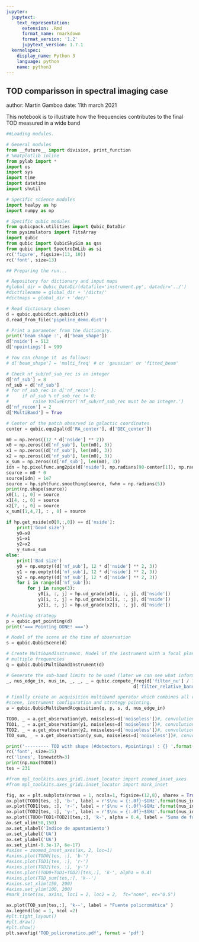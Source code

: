 ```yaml
---
jupyter:
  jupytext:
    text_representation:
      extension: .Rmd
      format_name: rmarkdown
      format_version: '1.2'
      jupytext_version: 1.7.1
  kernelspec:
    display_name: Python 3
    language: python
    name: python3
---
```


## TOD comparisson in spectral imaging case

author: Martín Gamboa
date: 11th march 2021

This notebook is to illustrate how the frequencies contributes to the final TOD measured in a wide band

```python
##Loading modules. 

# General modules
from __future__ import division, print_function
# %matplotlib inline
from pylab import *
import os
import sys
import time
import datetime
import shutil

# Specific science modules
import healpy as hp
import numpy as np

# Specific qubic modules
from qubicpack.utilities import Qubic_DataDir
from pysimulators import FitsArray
import qubic
from qubic import QubicSkySim as qss
from qubic import SpectroImLib as si
rc('figure', figsize=(13, 10))
rc('font', size=13)
```

```python
## Preparing the run...

# Repository for dictionary and input maps
#global_dir = Qubic_DataDir(datafile='instrument.py', datadir='../')
#dictfilename = global_dir + '/dicts/'
#dictmaps = global_dir + 'doc/'

# Read dictionary chosen
d = qubic.qubicdict.qubicDict()
d.read_from_file('pipeline_demo.dict')

# Print a parameter from the dictionary. 
print('beam shape :', d['beam_shape'])
d['nside'] = 512
d['npointings'] = 999

# You can change it  as follows:
# d['beam_shape'] = 'multi_freq' # or 'gaussian' or 'fitted_beam' 

# Check nf_sub/nf_sub_rec is an integer
d['nf_sub'] = 8
nf_sub = d['nf_sub']
# for nf_sub_rec in d['nf_recon']:
#     if nf_sub % nf_sub_rec != 0:
#         raise ValueError('nf_sub/nf_sub_rec must be an integer.')
d['nf_recon'] = 2
d['MultiBand'] = True

# Center of the patch observed in galactic coordinates
center = qubic.equ2gal(d['RA_center'], d['DEC_center'])
```

```python
m0 = np.zeros((12 * d['nside'] ** 2))
x0 = np.zeros((d['nf_sub'], len(m0), 3))
x1 = np.zeros((d['nf_sub'], len(m0), 3))
x2 = np.zeros((d['nf_sub'], len(m0), 3))
x_sum = np.zeros((d['nf_sub'], len(m0), 3))
idn = hp.pixelfunc.ang2pix(d['nside'], np.radians(90-center[1]), np.radians(center[0]),)
source = m0 * 0
source[idn] = 1e7
source = hp.sphtfunc.smoothing(source, fwhm = np.radians(5))
print(np.shape(source))
x0[1, :, 0] = source
x1[4, :, 0] = source
x2[7, :, 0] = source
x_sum[[1,4,7], : , 0] = source

if hp.get_nside(x0[0,:,0]) == d['nside']:
    print('Good size')
    y0=x0
    y1=x1
    y2=x2
    y_sum=x_sum
else:
    print('Bad size')
    y0 = np.empty((d['nf_sub'], 12 * d['nside'] ** 2, 3))
    y1 = np.empty((d['nf_sub'], 12 * d['nside'] ** 2, 3))
    y2 = np.empty((d['nf_sub'], 12 * d['nside'] ** 2, 3))
    for i in range(d['nf_sub']):
        for j in range(3):
            y0[i, :, j] = hp.ud_grade(x0[i, :, j], d['nside'])
            y1[i, :, j] = hp.ud_grade(x1[i, :, j], d['nside'])
            y2[i, :, j] = hp.ud_grade(x2[i, :, j], d['nside'])
```

```python
# Pointing strategy
p = qubic.get_pointing(d)
print('=== Pointing DONE! ===')

# Model of the scene at the time of observation
s = qubic.QubicScene(d)

# Create MultibandInstrument. Model of the instrument with a focal plane sensitivity to 
# multiple frequencies
q = qubic.QubicMultibandInstrument(d)

# Generate the sub-band limits to be used (later we can see what information we are ignoring with '_')
_, nus_edge_in, nus_in, _, _, _ = qubic.compute_freq(d['filter_nu'] / 1e9, d['nf_sub'],
                                                d['filter_relative_bandwidth'])

# Finally create an acquisition multiband operator which combines all relevant information
#scene, instrument configuration and strategy pointing. 
a = qubic.QubicMultibandAcquisition(q, p, s, d, nus_edge_in)
```

```python
TOD0, _ = a.get_observation(y0, noiseless=d['noiseless'])#, convolution = True)
TOD1, _ = a.get_observation(y1, noiseless=d['noiseless'])#, convolution = True)
TOD2, _ = a.get_observation(y2, noiseless=d['noiseless'])#, convolution = True)
TOD_sum, _ = a.get_observation(y_sum, noiseless=d['noiseless'])#, convolution = True)
```

```python
print('--------- TOD with shape (#detectors, #pointings) : {} '.format(np.shape(TOD0)))
rc('font', size=15)
rc('lines', linewidth=3)
print(np.max(TOD0))
tes = 231

#from mpl_toolkits.axes_grid1.inset_locator import zoomed_inset_axes
#from mpl_toolkits.axes_grid1.inset_locator import mark_inset

fig, ax = plt.subplots(nrows = 1, ncols=1, figsize=(12,8), sharex = True)
ax.plot(TOD0[tes, :], 'b-', label = r'$\nu = {:.0f}~$GHz'.format(nus_in[1]))
ax.plot(TOD1[tes, :], 'r-', label = r'$\nu = {:.0f}~$GHz'.format(nus_in[4]))
ax.plot(TOD2[tes, :], 'y-', label = r'$\nu = {:.0f}~$GHz'.format(nus_in[7]))
ax.plot((TOD0+TOD1+TOD2)[tes,:], 'k-', alpha = 0.4, label = "Suma de fuentes monocromáticas") 
ax.set_xlim(50,150)
ax.set_xlabel('Indice de apuntamiento')
ax.set_ylabel('UA')
ax.set_ylabel('UA')
ax.set_ylim(-0.3e-17, 6e-17)
#axins = zoomed_inset_axes(ax, 2, loc=1)
#axins.plot(TOD0[tes, :], 'b-')
#axins.plot(TOD1[tes, :], 'r-')
#axins.plot(TOD2[tes, :], 'y-')
#axins.plot((TOD0+TOD1+TOD2)[tes,:], 'k-', alpha = 0.4) 
#axins.plot(TOD_sum[tes,:], 'k--') 
#axins.set_xlim(150, 200)
#axins.set_ylim(100, 200)
#mark_inset(ax, axins, loc1 = 2, loc2 = 2,  fc="none", ec="0.5")

ax.plot(TOD_sum[tes,:], 'k--', label = "Fuente policromática" ) 
ax.legend(loc = 1, ncol =2)
#plt.tight_layout()
#plt.draw()
#plt.show()
plt.savefig('TOD_policromatico.pdf', format = 'pdf')
```

```python

```
